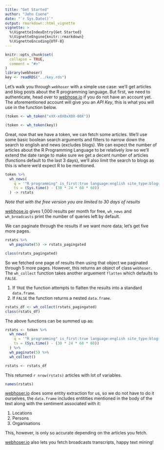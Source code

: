 ```yaml
---
title: "Get Started"
author: "John Coene"
date: "`r Sys.Date()`"
output: rmarkdown::html_vignette
vignette: >
  %\VignetteIndexEntry{Get Started}
  %\VignetteEngine{knitr::rmarkdown}
  %\VignetteEncoding{UTF-8}
---
```


```r
knitr::opts_chunk$set(
  collapse = TRUE,
  comment = "#>"
)
library(webhoser)
key <- readRDS("../key.rds")
```

Let's walk you through `webhoser` with a simple use case: we'll get articles and blog posts about the R programming language. But first, we need to authenticate, head over to [webhose.io](https://webhose.io/) if you do not have an account yet. The aforementioned account will give you an _API Key_, this is what you will use in the function below.

```r
(token <- wh_token("xXX-x0X0xX0X-00X"))
```

```r
(token <- wh_token(key))
```

Great, now that we have a token, we can fetch some articles. We'll use some basic boolean search arguments and filters to narrow down the search to english and news (excludes blogs). We can expect the number of articles about the R Programming Language to be relatively low so we'll extend the date range to make sure we get a decent number of articles (functions default to the last 3 days), we'll also limit the search to blogs as this is where we'd expect R to be mentioned.

```r
token %>% 
  wh_news(
    q = '"R programming" is_first:true language:english site_type:blogs',
    ts = (Sys.time() - (30 * 24 * 60 * 60))
  ) -> rstats
```

_Note that with the free version you are limited to 30 days of results_

[webhose.io](https://webhose.io/) gives 1,000 results per month for free, `wh_news` and `wh_broadcasts` print the number of queries left by default.

We can paginate through the results if we want more data; let's get five more pages.

```r
rstats %>% 
  wh_paginate(5) -> rstats_pagingated

class(rstats_pagingated)
```

So we fetched one page of results then using that object we paginated through 5 more pages. However, this returns an object of class `webhoser`. The `wh_collect` function takes another arguement `flatten` which defaults to `FALSE`.

1. If `TRUE` the function attempts to flatten the results into a standard `data.frame`.
2. If `FALSE` the function returns a nested `data.frame`.

```r
rstats_df <- wh_collect(rstats_pagingated)
class(rstats_df)
```

The above functions can be summed up as:

```r
rstats <- token %>% 
  wh_news(
    q = '"R programming" is_first:true language:english site_type:blogs',
    ts = (Sys.time() - (30 * 24 * 60 * 60))
  ) %>% 
  wh_paginate(5) %>% 
  wh_collect()
```

```r
rstats <- rstats_df
```

This returned `r nrow(rstats)` articles with lot of variables.

```r
names(rstats)
```

[webhoser.io](https://webhose.io/) does some entity extraction for us, so we do not have to do it ourselves, the `data.frame` includes entitities mentioned in the body of the text along with the sentiment associated with it:

1. Locations
2. Persons
3. Organisations

This, however, is only so accurate depending on the articles you fetch.

[webhoser.io](https://webhose.io/) also lets you fetch broadcasts transcripts, happy text mining!
